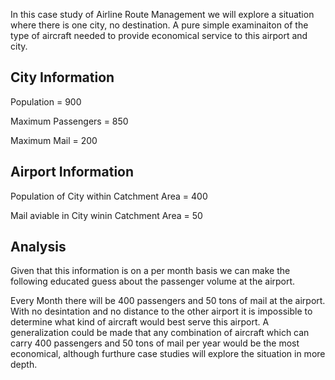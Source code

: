 In this case study of Airline Route Management we will explore a situation where there is one city, no destination.  A pure simple examinaiton of the type of aircraft needed to provide economical service to this airport and city.

== City Information ==

Population = 900

Maximum Passengers = 850

Maximum Mail = 200


== Airport Information ==

Population of City within Catchment Area = 400

Mail aviable in City winin Catchment Area = 50

== Analysis ==

Given that this information is on a per month basis we can make the following educated guess about the passenger volume at the airport. 

Every Month there will be 400 passengers and 50 tons of mail at the airport.  With no desintation and no distance to the other airport it is impossible to determine what kind of aircraft would best serve this airport.  A generalization could be made that any combination of aircraft which can carry 400 passengers and 50 tons of mail per year would be the most economical, although furthure case studies will explore the situation in more depth.
